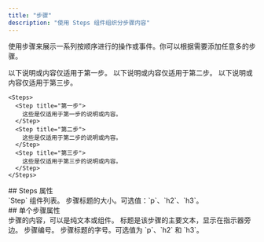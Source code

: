 ```yaml
---
title: "步骤"
description: "使用 Steps 组件组织分步骤内容"
---
```



使用步骤来展示一系列按顺序进行的操作或事件。你可以根据需要添加任意多的步骤。

<Steps>
  <Step title="First Step">
    以下说明或内容仅适用于第一步。
  </Step>

  <Step title="Second Step">
    以下说明或内容仅适用于第二步。
  </Step>

  <Step title="Third Step">
    以下说明或内容仅适用于第三步。
  </Step>
</Steps>

```mdx Steps example
<Steps>
  <Step title="第一步">
    这些是仅适用于第一步的说明或内容。
  </Step>
  <Step title="第二步">
    这些是仅适用于第二步的说明或内容。
  </Step>
  <Step title="第三步">
    这些是仅适用于第三步的说明或内容。
  </Step>
</Steps>
```

<div id="steps-properties">
  ## Steps 属性
</div>

<ResponseField name="children" type="ReactElement<StepProps>[]" required>
  `Step` 组件列表。
</ResponseField>

<ResponseField name="titleSize" type="string" default="p">
  步骤标题的大小。可选值：`p`、`h2`、`h3`。
</ResponseField>

<div id="individual-step-properties">
  ## 单个步骤属性
</div>

<ResponseField name="children" type="string | ReactNode" required>
  步骤的内容，可以是纯文本或组件。
</ResponseField>

<IconsOptional />

<ResponseField name="title" type="string">
  标题是该步骤的主要文本，显示在指示器旁边。
</ResponseField>

<ResponseField name="stepNumber" type="number">
  步骤编号。
</ResponseField>

<ResponseField name="titleSize" type="string" default="p">
  步骤标题的字号。可选值为 `p`、`h2` 和 `h3`。
</ResponseField>